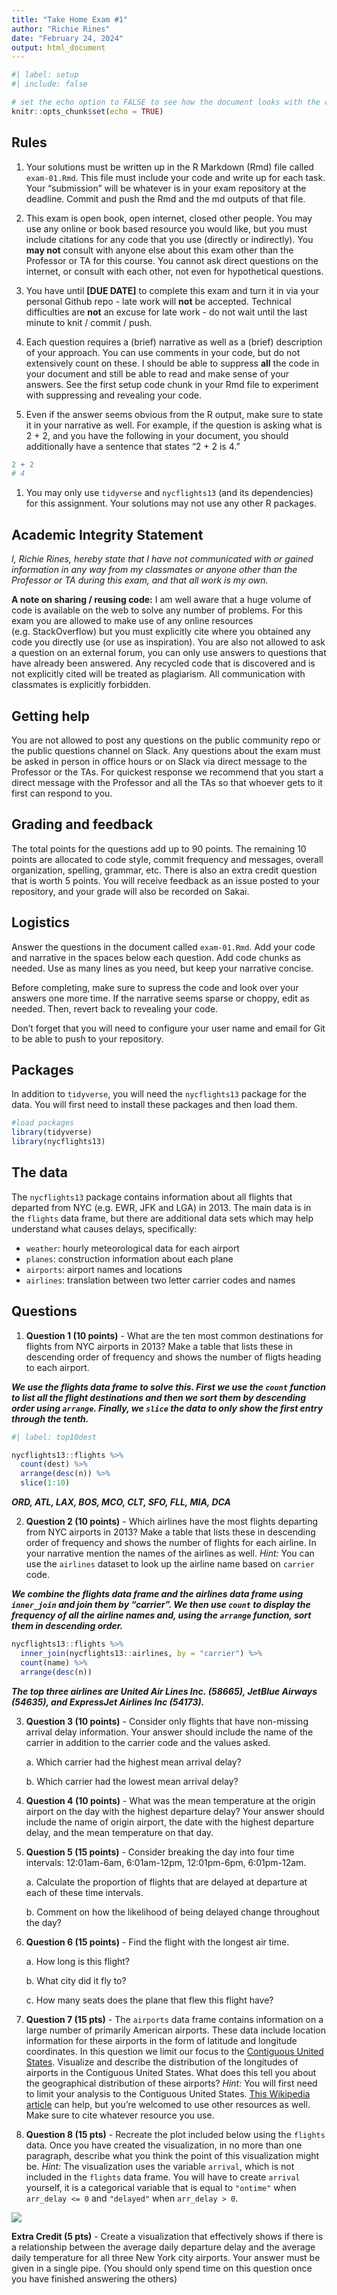 ```yaml
---
title: "Take Home Exam #1"
author: "Richie Rines"
date: "February 24, 2024"
output: html_document
---
```


```r
#| label: setup
#| include: false

# set the echo option to FALSE to see how the document looks with the code suppressed
knitr::opts_chunk$set(echo = TRUE)
```

## Rules

1.  Your solutions must be written up in the R Markdown (Rmd) file called `exam-01.Rmd`. This file must include your code and write up for each task. Your "submission" will be whatever is in your exam repository at the deadline. Commit and push the Rmd and the md outputs of that file.

2.  This exam is open book, open internet, closed other people. You may use any online or book based resource you would like, but you must include citations for any code that you use (directly or indirectly). You **may not** consult with anyone else about this exam other than the Professor or TA for this course. You cannot ask direct questions on the internet, or consult with each other, not even for hypothetical questions.

3.  You have until **[DUE DATE]** to complete this exam and turn it in via your personal Github repo - late work will **not** be accepted. Technical difficulties are **not** an excuse for late work - do not wait until the last minute to knit / commit / push.

4.  Each question requires a (brief) narrative as well as a (brief) description of your approach. You can use comments in your code, but do not extensively count on these. I should be able to suppress **all** the code in your document and still be able to read and make sense of your answers. See the first setup code chunk in your Rmd file to experiment with suppressing and revealing your code.

5.  Even if the answer seems obvious from the R output, make sure to state it in your narrative as well. For example, if the question is asking what is 2 + 2, and you have the following in your document, you should additionally have a sentence that states "2 + 2 is 4."

``` r
2 + 2
# 4
```

1.  You may only use `tidyverse` and `nycflights13` (and its dependencies) for this assignment. Your solutions may not use any other R packages.

## Academic Integrity Statement

*I, Richie Rines, hereby state that I have not communicated with or gained information in any way from my classmates or anyone other than the Professor or TA during this exam, and that all work is my own.*

**A note on sharing / reusing code:** I am well aware that a huge volume of code is available on the web to solve any number of problems. For this exam you are allowed to make use of any online resources (e.g. StackOverflow) but you must explicitly cite where you obtained any code you directly use (or use as inspiration). You are also not allowed to ask a question on an external forum, you can only use answers to questions that have already been answered. Any recycled code that is discovered and is not explicitly cited will be treated as plagiarism. All communication with classmates is explicitly forbidden.

## Getting help

You are not allowed to post any questions on the public community repo or the public questions channel on Slack. Any questions about the exam must be asked in person in office hours or on Slack via direct message to the Professor or the TAs. For quickest response we recommend that you start a direct message with the Professor and all the TAs so that whoever gets to it first can respond to you.

## Grading and feedback

The total points for the questions add up to 90 points. The remaining 10 points are allocated to code style, commit frequency and messages, overall organization, spelling, grammar, etc. There is also an extra credit question that is worth 5 points. You will receive feedback as an issue posted to your repository, and your grade will also be recorded on Sakai.

## Logistics

Answer the questions in the document called `exam-01.Rmd`. Add your code and narrative in the spaces below each question. Add code chunks as needed. Use as many lines as you need, but keep your narrative concise.

Before completing, make sure to supress the code and look over your answers one more time. If the narrative seems sparse or choppy, edit as needed. Then, revert back to revealing your code.

Don't forget that you will need to configure your user name and email for Git to be able to push to your repository.

## Packages

In addition to `tidyverse`, you will need the `nycflights13` package for the data. You will first need to install these packages and then load them.

```r
#load packages
library(tidyverse)
library(nycflights13)
```

## The data

The `nycflights13` package contains information about all flights that departed from NYC (e.g. EWR, JFK and LGA) in 2013. The main data is in the `flights` data frame, but there are additional data sets which may help understand what causes delays, specifically:

-   `weather`: hourly meteorological data for each airport
-   `planes`: construction information about each plane
-   `airports`: airport names and locations
-   `airlines`: translation between two letter carrier codes and names

## Questions

1.  **Question 1 (10 points)** - What are the ten most common destinations for flights from NYC airports in 2013? Make a table that lists these in descending order of frequency and shows the number of fligts heading to each airport.

***We use the flights data frame to solve this. First we use the `count` function to list all the flight destinations and then we sort them by descending order using `arrange`. Finally, we `slice` the data to only show the first entry through the tenth.***

```r
#| label: top10dest

nycflights13::flights %>%
  count(dest) %>%
  arrange(desc(n)) %>%
  slice(1:10)
```

***ORD, ATL, LAX, BOS, MCO, CLT, SFO, FLL, MIA, DCA***

2.  **Question 2 (10 points)** - Which airlines have the most flights departing from NYC airports in 2013? Make a table that lists these in descending order of frequency and shows the number of flights for each airline. In your narrative mention the names of the airlines as well. *Hint:* You can use the `airlines` dataset to look up the airline name based on `carrier` code.

***We combine the flights data frame and the airlines data frame using `inner_join` and join them by "carrier". We then use `count` to display the frequency of all the airline names and, using the `arrange` function, sort them in descending order.***

```r
nycflights13::flights %>%
  inner_join(nycflights13::airlines, by = "carrier") %>%
  count(name) %>%
  arrange(desc(n))
```

***The top three airlines are United Air Lines Inc. (58665), JetBlue Airways (54635), and ExpressJet Airlines Inc (54173).***

3.  **Question 3 (10 points)** - Consider only flights that have non-missing arrival delay information. Your answer should include the name of the carrier in addition to the carrier code and the values asked.

    a\. Which carrier had the highest mean arrival delay?

    b\. Which carrier had the lowest mean arrival delay?

4.  **Question 4 (10 points)** - What was the mean temperature at the origin airport on the day with the highest departure delay? Your answer should include the name of origin airport, the date with the highest departure delay, and the mean temperature on that day.

5.  **Question 5 (15 points)** - Consider breaking the day into four time intervals: 12:01am-6am, 6:01am-12pm, 12:01pm-6pm, 6:01pm-12am.

    a\. Calculate the proportion of flights that are delayed at departure at each of these time intervals.

    b\. Comment on how the likelihood of being delayed change throughout the day?

6.  **Question 6 (15 points)** - Find the flight with the longest air time.

    a\. How long is this flight?

    b\. What city did it fly to?

    c\. How many seats does the plane that flew this flight have?

7.  **Question 7 (15 pts)** - The `airports` data frame contains information on a large number of primarily American airports. These data include location information for these airports in the form of latitude and longitude coordinates. In this question we limit our focus to the [Contiguous United States](https://en.wikipedia.org/wiki/Contiguous_United_States). Visualize and describe the distribution of the longitudes of airports in the Contiguous United States. What does this tell you about the geographical distribution of these airports? *Hint:* You will first need to limit your analysis to the Contiguous United States. [This Wikipedia article](https://en.wikipedia.org/wiki/List_of_extreme_points_of_the_United_States) can help, but you're welcomed to use other resources as well. Make sure to cite whatever resource you use.

8.  **Question 8 (15 pts)** - Recreate the plot included below using the `flights` data. Once you have created the visualization, in no more than one paragraph, describe what you think the point of this visualization might be. *Hint:* The visualization uses the variable `arrival`, which is not included in the `flights` data frame. You will have to create `arrival` yourself, it is a categorical variable that is equal to `"ontime"` when `arr_delay <= 0` and `"delayed"` when `arr_delay > 0`.

![](img/plot-to-recreate.png)

**Extra Credit (5 pts)** - Create a visualization that effectively shows if there is a relationship between the average daily departure delay and the average daily temperature for all three New York city airports. Your answer must be given in a single pipe. (You should only spend time on this question once you have finished answering the others)
